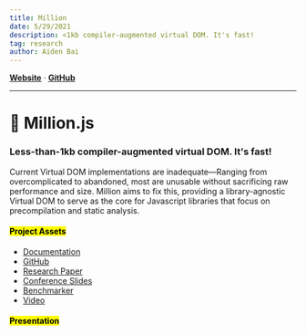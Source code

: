 ```yaml
---
title: Million
date: 5/29/2021
description: <1kb compiler-augmented virtual DOM. It's fast!
tag: research
author: Aiden Bai
---
```



<Head>
  <meta name="og:title" content="Million.js" />
  <meta
    name="og:description"
    content={`Less-than-1kb compiler-augmented virtual DOM. It's fast!`}
  />
  <title>Million.js</title>
</Head>


[**Website**](https://million.js.org) · [**GitHub**](https://github.com/aidenybai/million)

---

# 🦁 Million.js

### Less-than-1kb compiler-augmented virtual DOM. It's fast!

Current Virtual DOM implementations are inadequate—Ranging from overcomplicated to abandoned, most are unusable without sacrificing raw performance and size. Million aims to fix this, providing a library-agnostic Virtual DOM to serve as the core for Javascript libraries that focus on precompilation and static analysis.

#### <mark>Project Assets</mark>

- [Documentation](https://million.js.org)
- [GitHub](https://github.com/aidenybai/million)
- [Research Paper](https://arxiv.org/abs/2202.08409v1)
- [Conference Slides](https://docs.google.com/presentation/d/e/2PACX-1vQ5ChzziKq1rgjKP0PvMVjJwd4x8_H0EdNbeUQmMzG7k8k3AloQRm86D9aEuvwzz2GtPW6JCiRTx_9P/pub?start=false&loop=false&delayms=3000)
- [Benchmarker](https://million.aidenybai.com)
- [Video](https://youtu.be/ak4oJvWU0bY)

#### <mark>Presentation</mark>

<LiteYouTubeEmbed id="ak4oJvWU0bY" title="Lucia.js Video" />
